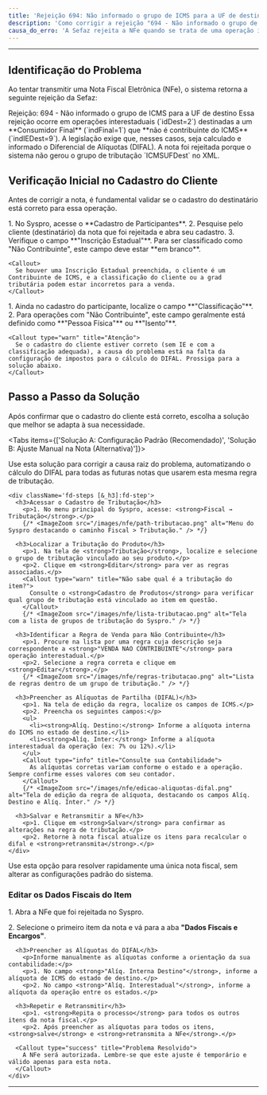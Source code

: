 ```yaml
---
title: 'Rejeição 694: Não informado o grupo de ICMS para a UF de destino'
description: 'Como corrigir a rejeição "694 - Não informado o grupo de ICMS para a UF de destino" ao transmitir NFe no Syspro ERP.'
causa_do_erro: 'A Sefaz rejeita a NFe quando se trata de uma operação interestadual para um consumidor final não contribuinte e o grupo de ICMS para a UF de Destino (ICMSUFDest) não é informado no XML.'
---
```



---

## Identificação do Problema

Ao tentar transmitir uma Nota Fiscal Eletrônica (NFe), o sistema retorna a seguinte rejeição da Sefaz:

<Callout type="error" title="Erro Apresentado">
  Rejeição: 694 - Não informado o grupo de ICMS para a UF de destino
</Callout>

<Callout type="info" title="Causa do Erro">
  Essa rejeição ocorre em operações interestaduais (`idDest=2`) destinadas a um **Consumidor Final** (`indFinal=1`) que **não é contribuinte do ICMS** (`indIEDest=9`). A legislação exige que, nesses casos, seja calculado e informado o Diferencial de Alíquotas (DIFAL). A nota foi rejeitada porque o sistema não gerou o grupo de tributação `ICMSUFDest` no XML.
</Callout>

## Verificação Inicial no Cadastro do Cliente

Antes de corrigir a nota, é fundamental validar se o cadastro do destinatário está correto para essa operação.

<Steps>
  <Step title="Confirmar se o Cliente é Não Contribuinte">
    1. No Syspro, acesse o **Cadastro de Participantes**.
    2. Pesquise pelo cliente (destinatário) da nota que foi rejeitada e abra seu cadastro.
    3. Verifique o campo **"Inscrição Estadual"**. Para ser classificado como "Não Contribuinte", este campo deve estar **em branco**.

    <Callout>
      Se houver uma Inscrição Estadual preenchida, o cliente é um Contribuinte de ICMS, e a classificação do cliente ou a grad tributária podem estar incorretos para a venda.
    </Callout>
  </Step>
  <Step title="Verificar a Classificação Fiscal do Cliente">
    1. Ainda no cadastro do participante, localize o campo **"Classificação"**.
    2. Para operações com "Não Contribuinte", este campo geralmente está definido como **"Pessoa Física"** ou **"Isento"**.

    <Callout type="warn" title="Atenção">
      Se o cadastro do cliente estiver correto (sem IE e com a classificação adequada), a causa do problema está na falta da configuração de impostos para o cálculo do DIFAL. Prossiga para a solução abaixo.
    </Callout>
  </Step>
</Steps>

## Passo a Passo da Solução

Após confirmar que o cadastro do cliente está correto, escolha a solução que melhor se adapta à sua necessidade.

<Tabs items={['Solução A: Configuração Padrão (Recomendado)', 'Solução B: Ajuste Manual na Nota (Alternativa)']}>
  <Tab value="Solução A: Configuração Padrão (Recomendado)">
    <p>Use esta solução para corrigir a causa raiz do problema, automatizando o cálculo do DIFAL para todas as futuras notas que usarem esta mesma regra de tributação.</p>
    
    <div className='fd-steps [&_h3]:fd-step'>
      <h3>Acessar o Cadastro de Tributação</h3>
        <p>1. No menu principal do Syspro, acesse: <strong>Fiscal → Tributação</strong>.</p>
        {/* <ImageZoom src="/images/nfe/path-tributacao.png" alt="Menu do Syspro destacando o caminho Fiscal > Tributação." /> */}

      <h3>Localizar a Tributação do Produto</h3>
        <p>1. Na tela de <strong>Tributação</strong>, localize e selecione o grupo de tributação vinculado ao seu produto.</p>
        <p>2. Clique em <strong>Editar</strong> para ver as regras associadas.</p>
        <Callout type="warn" title="Não sabe qual é a tributação do item?">
          Consulte o <strong>Cadastro de Produtos</strong> para verificar qual grupo de tributação está vinculado ao item em questão.
        </Callout>
        {/* <ImageZoom src="/images/nfe/lista-tributacao.png" alt="Tela com a lista de grupos de tributação do Syspro." /> */}

      <h3>Identificar a Regra de Venda para Não Contribuinte</h3>
        <p>1. Procure na lista por uma regra cuja descrição seja correspondente a <strong>"VENDA NAO CONTRIBUINTE"</strong> para operação interestadual.</p>
        <p>2. Selecione a regra correta e clique em <strong>Editar</strong>.</p>
        {/* <ImageZoom src="/images/nfe/regras-tributacao.png" alt="Lista de regras dentro de um grupo de tributação." /> */}
      
      <h3>Preencher as Alíquotas de Partilha (DIFAL)</h3>
        <p>1. Na tela de edição da regra, localize os campos de ICMS.</p>
        <p>2. Preencha os seguintes campos:</p>
        <ul>
          <li><strong>Alíq. Destino:</strong> Informe a alíquota interna do ICMS no estado de destino.</li>
          <li><strong>Alíq. Inter:</strong> Informe a alíquota interestadual da operação (ex: 7% ou 12%).</li>
        </ul>
        <Callout type="info" title="Consulte sua Contabilidade">
          As alíquotas corretas variam conforme o estado e a operação. Sempre confirme esses valores com seu contador.
        </Callout>
        {/* <ImageZoom src="/images/nfe/edicao-aliquotas-difal.png" alt="Tela de edição da regra de alíquota, destacando os campos Alíq. Destino e Alíq. Inter." /> */}

      <h3>Salvar e Retransmitir a NFe</h3>
        <p>1. Clique em <strong>Salvar</strong> para confirmar as alterações na regra de tributação.</p>
        <p>2. Retorne à nota fiscal atualize os itens para recalcular o difal e <strong>retransmita</strong>.</p>
    </div>
  </Tab>
  <Tab value="Solução B: Ajuste Manual na Nota (Alternativa)">
    <p>Use esta opção para resolver rapidamente uma única nota fiscal, sem alterar as configurações padrão do sistema.</p>
    <div className='fd-steps [&_h3]:fd-step'>
      <h3>Editar os Dados Fiscais do Item</h3>
        <p>1. Abra a NFe que foi rejeitada no Syspro.</p>
        <p>2. Selecione o primeiro item da nota e vá para a aba <strong>"Dados Fiscais e Encargos"</strong>.</p>
      
      <h3>Preencher as Alíquotas do DIFAL</h3>
        <p>Informe manualmente as alíquotas conforme a orientação da sua contabilidade:</p>
        <p>1. No campo <strong>"Alíq. Interna Destino"</strong>, informe a alíquota de ICMS do estado de destino.</p>
        <p>2. No campo <strong>"Alíq. Interestadual"</strong>, informe a alíquota da operação entre os estados.</p>
      
      <h3>Repetir e Retransmitir</h3>
        <p>1. <strong>Repita o processo</strong> para todos os outros itens da nota fiscal.</p>
        <p>2. Após preencher as alíquotas para todos os itens, <strong>salve</strong> e <strong>retransmita a NFe</strong>.</p>

      <Callout type="success" title="Problema Resolvido">
        A NFe será autorizada. Lembre-se que este ajuste é temporário e válido apenas para esta nota.
      </Callout>
    </div>
  </Tab>
</Tabs>

---

<SuporteSection modulo="NFe" />